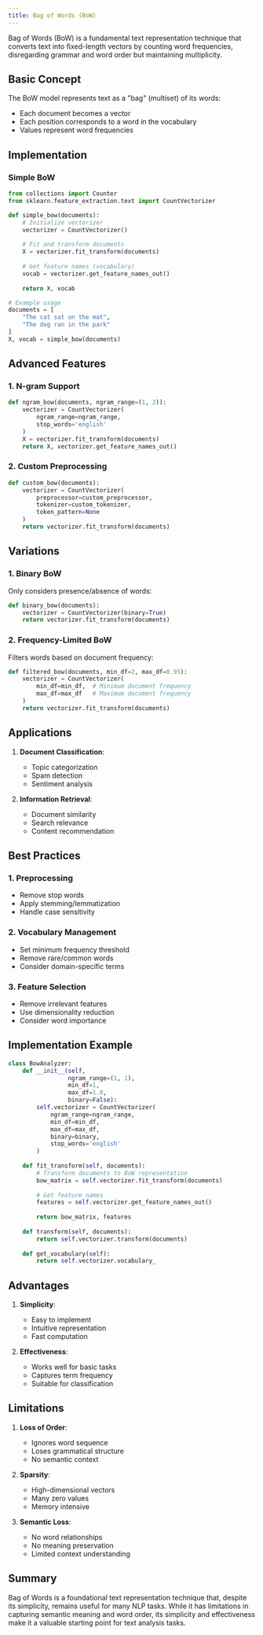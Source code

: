 ```yaml
---
title: Bag of Words (BoW)
---
```


Bag of Words (BoW) is a fundamental text representation technique that converts text into fixed-length vectors by counting word frequencies, disregarding grammar and word order but maintaining multiplicity.

## Basic Concept

The BoW model represents text as a "bag" (multiset) of its words:
- Each document becomes a vector
- Each position corresponds to a word in the vocabulary
- Values represent word frequencies

## Implementation

### Simple BoW
```python
from collections import Counter
from sklearn.feature_extraction.text import CountVectorizer

def simple_bow(documents):
    # Initialize vectorizer
    vectorizer = CountVectorizer()
    
    # Fit and transform documents
    X = vectorizer.fit_transform(documents)
    
    # Get feature names (vocabulary)
    vocab = vectorizer.get_feature_names_out()
    
    return X, vocab

# Example usage
documents = [
    "The cat sat on the mat",
    "The dog ran in the park"
]
X, vocab = simple_bow(documents)
```

## Advanced Features

### 1. N-gram Support
```python
def ngram_bow(documents, ngram_range=(1, 2)):
    vectorizer = CountVectorizer(
        ngram_range=ngram_range,
        stop_words='english'
    )
    X = vectorizer.fit_transform(documents)
    return X, vectorizer.get_feature_names_out()
```

### 2. Custom Preprocessing
```python
def custom_bow(documents):
    vectorizer = CountVectorizer(
        preprocessor=custom_preprocessor,
        tokenizer=custom_tokenizer,
        token_pattern=None
    )
    return vectorizer.fit_transform(documents)
```

## Variations

### 1. Binary BoW
Only considers presence/absence of words:
```python
def binary_bow(documents):
    vectorizer = CountVectorizer(binary=True)
    return vectorizer.fit_transform(documents)
```

### 2. Frequency-Limited BoW
Filters words based on document frequency:
```python
def filtered_bow(documents, min_df=2, max_df=0.95):
    vectorizer = CountVectorizer(
        min_df=min_df,  # Minimum document frequency
        max_df=max_df   # Maximum document frequency
    )
    return vectorizer.fit_transform(documents)
```

## Applications

1. **Document Classification**:
   - Topic categorization
   - Spam detection
   - Sentiment analysis

2. **Information Retrieval**:
   - Document similarity
   - Search relevance
   - Content recommendation

## Best Practices

### 1. Preprocessing
- Remove stop words
- Apply stemming/lemmatization
- Handle case sensitivity

### 2. Vocabulary Management
- Set minimum frequency threshold
- Remove rare/common words
- Consider domain-specific terms

### 3. Feature Selection
- Remove irrelevant features
- Use dimensionality reduction
- Consider word importance

## Implementation Example

```python
class BowAnalyzer:
    def __init__(self, 
                 ngram_range=(1, 1),
                 min_df=1,
                 max_df=1.0,
                 binary=False):
        self.vectorizer = CountVectorizer(
            ngram_range=ngram_range,
            min_df=min_df,
            max_df=max_df,
            binary=binary,
            stop_words='english'
        )
        
    def fit_transform(self, documents):
        # Transform documents to BoW representation
        bow_matrix = self.vectorizer.fit_transform(documents)
        
        # Get feature names
        features = self.vectorizer.get_feature_names_out()
        
        return bow_matrix, features
    
    def transform(self, documents):
        return self.vectorizer.transform(documents)
    
    def get_vocabulary(self):
        return self.vectorizer.vocabulary_
```

## Advantages

1. **Simplicity**:
   - Easy to implement
   - Intuitive representation
   - Fast computation

2. **Effectiveness**:
   - Works well for basic tasks
   - Captures term frequency
   - Suitable for classification

## Limitations

1. **Loss of Order**:
   - Ignores word sequence
   - Loses grammatical structure
   - No semantic context

2. **Sparsity**:
   - High-dimensional vectors
   - Many zero values
   - Memory intensive

3. **Semantic Loss**:
   - No word relationships
   - No meaning preservation
   - Limited context understanding

## Summary

Bag of Words is a foundational text representation technique that, despite its simplicity, remains useful for many NLP tasks. While it has limitations in capturing semantic meaning and word order, its simplicity and effectiveness make it a valuable starting point for text analysis tasks. 